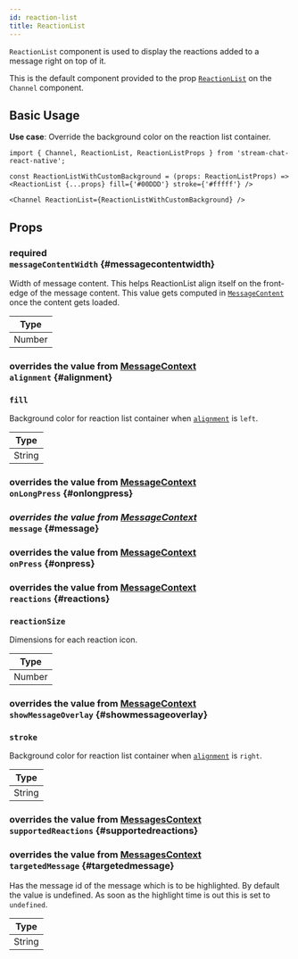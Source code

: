 ```yaml
---
id: reaction-list
title: ReactionList
---
```




`ReactionList` component is used to display the reactions added to a message right on top of it.

This is the default component provided to the prop [`ReactionList`](../../core-components/channel#reactionlist) on the `Channel` component.

## Basic Usage

**Use case**: Override the background color on the reaction list container.

```tsx
import { Channel, ReactionList, ReactionListProps } from 'stream-chat-react-native';

const ReactionListWithCustomBackground = (props: ReactionListProps) => <ReactionList {...props} fill={'#00DDD'} stroke={'#fffff'} />

<Channel ReactionList={ReactionListWithCustomBackground} />
```

## Props

### <div class="label required">required</div> `messageContentWidth` {#messagecontentwidth}

Width of message content. This helps ReactionList align itself on the front-edge of the message content.
This value gets computed in [`MessageContent`](../message-content) once the content gets loaded.

| Type   |
| ------ |
| Number |

### <div class="description">overrides the value from [MessageContext](../../contexts/message-context#alignment)</div> `alignment` {#alignment}

<Alignment />

### `fill`

Background color for reaction list container when [`alignment`](#alignment) is `left`.

| Type   |
| ------ |
| String |

<!-- ### radius -->

### <div class="description">overrides the value from [MessageContext](../../contexts/message-context#onlongpress)</div> `onLongPress` {#onlongpress}

<OnLongPress />

### <div class="label description">_overrides the value from [MessageContext](../../contexts/message-context#message)_</div> `message` {#message}

<MessageProp />

### <div class="description">overrides the value from [MessageContext](../../contexts/message-context#onpress)</div> `onPress` {#onpress}

<OnPress />

### <div class="description">overrides the value from [MessageContext](../../contexts/message-context#reactions)</div> `reactions` {#reactions}

<Reactions />

### `reactionSize`

Dimensions for each reaction icon.

| Type   |
| ------ |
| Number |

### <div class="description">overrides the value from [MessageContext](../../contexts/message-context#showmessageoverlay)</div> `showMessageOverlay` {#showmessageoverlay}

<ShowMessageOverlay />

### `stroke`

Background color for reaction list container when [`alignment`](#alignment) is `right`.

| Type   |
| ------ |
| String |

<!-- ### strokeSize -->

### <div class="description">overrides the value from [MessagesContext](../../contexts/messages-context#supportedreactions)</div> `supportedReactions` {#supportedreactions}

<SupportedReactions />

### <div class="description">overrides the value from [MessagesContext](../../contexts/messages-context#targetedmessage)</div> `targetedMessage` {#targetedmessage}

Has the message id of the message which is to be highlighted. By default the value is undefined. As soon as the highlight time is out this is set to `undefined`.

| Type   |
| ------ |
| String |
